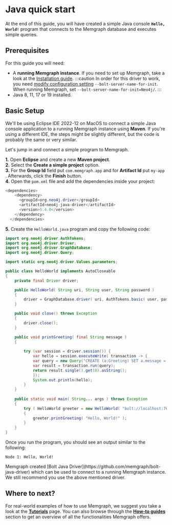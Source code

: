
# Java quick start

At the end of this guide, you will have created a simple Java console **`Hello,
World!`** program that connects to the Memgraph database and executes simple
queries.

## Prerequisites

For this guide you will need:

- A **running Memgraph instance**. If you need to set up Memgraph, take a look
  at the [Installation guide](/installation/overview.mdx).
  :::caution
    In order for this driver to work, you need [modify configuration
    setting](/docs/memgraph/how-to-guides/config-logs)
    `--bolt-server-name-for-init`. When running Memgraph, set
    `--bolt-server-name-for-init=Neo4j/`.
  :::
- Java 8, 11, 17 or 19 installed.

## Basic Setup

We'll be using Eclipse IDE 2022-12 on MacOS to connect a simple Java
console application to a running Memgraph instance using **Maven**. If you're
using a different IDE, the steps might be slightly different, but the code is
probably the same or very similar.<br />

Let's jump in and connect a simple program to Memgraph.

**1.** Open **Eclipse** and create a new **Maven project**.<br /> **2.** Select
the **Create a simple project** option.<br /> **3.** For the **Group Id** field
put `com.memgraph.app` and for **Artifact Id** put `my-app` . Afterwards, click
the **Finish** button.<br /> **4.** Open the `pom.xml` file and add the
dependencies inside your project:

```java
<dependencies>
	<dependency>
	  <groupId>org.neo4j.driver</groupId>
	  <artifactId>neo4j-java-driver</artifactId>
	  <version>5.4.0</version>
	</dependency>
  </dependencies>
```

**5.** Create the `HelloWorld.java` program and copy the following code:

```java
import org.neo4j.driver.AuthTokens;
import org.neo4j.driver.Driver;
import org.neo4j.driver.GraphDatabase;
import org.neo4j.driver.Query;

import static org.neo4j.driver.Values.parameters;

public class HelloWorld implements AutoCloseable
{
    private final Driver driver;

    public HelloWorld( String uri, String user, String password )
    {
        driver = GraphDatabase.driver( uri, AuthTokens.basic( user, password ) );
    }

    public void close() throws Exception
    {
        driver.close();
    }

    public void printGreeting( final String message )
    {
    	
    	try (var session = driver.session()) {
    		var hello = session.executeWrite( transaction -> {
    		var query = new Query("CREATE (a:Greeting) SET a.message = $message RETURN 'Node ' + id(a) + ': ' + a.message", parameters("message", message));
    		var result = transaction.run(query);
    		return result.single().get(0).asString();
    		});
    		System.out.println(hello);
    	}
    }
    
    public static void main( String... args ) throws Exception
    {
        try ( HelloWorld greeter = new HelloWorld( "bolt://localhost:7687", "", "" ) )
        {
            greeter.printGreeting( "Hello, World!" );
        }
    }
}
```

Once you run the program, you should see an output similar to the following:

```
Node 1: Hello, World!
```

<Callout type="info">
Memgraph created [Bolt Java Driver](https://github.com/memgraph/bolt-java-driver) which can be used to connect to a running Memgraph instance. We still recommend you use the above mentioned driver.
</Callout>

## Where to next?

For real-world examples of how to use Memgraph, we suggest you take a look at
the **[Tutorials](/tutorials/overview.md)** page. You can also browse through
the **[How-to guides](/how-to-guides/overview.md)** section to get an overview
of all the functionalities Memgraph offers.
